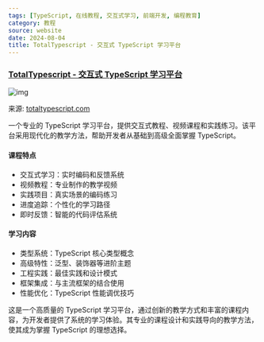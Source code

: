 ```yaml
---
tags: [TypeScript, 在线教程, 交互式学习, 前端开发, 编程教育]
category: 教程
source: website
date: 2024-08-04
title: TotalTypescript - 交互式 TypeScript 学习平台
---
```


### [TotalTypescript - 交互式 TypeScript 学习平台](https://www.totaltypescript.com/)

![img](https://img.mengpeng.tech/i/2024/11/24/6742f9bba242a.webp)

来源: [totaltypescript.com](https://www.totaltypescript.com/)

一个专业的 TypeScript 学习平台，提供交互式教程、视频课程和实践练习。该平台采用现代化的教学方法，帮助开发者从基础到高级全面掌握 TypeScript。

#### 课程特点
- 交互式学习：实时编码和反馈系统
- 视频教程：专业制作的教学视频
- 实践项目：真实场景的编码练习
- 进度追踪：个性化的学习路径
- 即时反馈：智能的代码评估系统

#### 学习内容
- 类型系统：TypeScript 核心类型概念
- 高级特性：泛型、装饰器等进阶主题
- 工程实践：最佳实践和设计模式
- 框架集成：与主流框架的结合使用
- 性能优化：TypeScript 性能调优技巧

这是一个高质量的 TypeScript 学习平台，通过创新的教学方式和丰富的课程内容，为开发者提供了系统的学习体验。其专业的课程设计和实践导向的教学方法，使其成为掌握 TypeScript 的理想选择。
